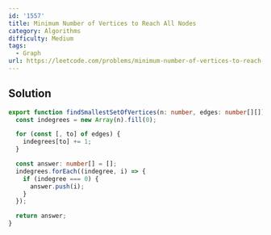```yaml
---
id: '1557'
title: Minimum Number of Vertices to Reach All Nodes
category: Algorithms
difficulty: Medium
tags:
  - Graph
url: https://leetcode.com/problems/minimum-number-of-vertices-to-reach-all-nodes
---
```


## Solution

```typescript filename="solution.ts" copy
export function findSmallestSetOfVertices(n: number, edges: number[][]): number[] {
  const indegrees = new Array(n).fill(0);

  for (const [, to] of edges) {
    indegrees[to] += 1;
  }

  const answer: number[] = [];
  indegrees.forEach((indegree, i) => {
    if (indegree === 0) {
      answer.push(i);
    }
  });

  return answer;
}
```
